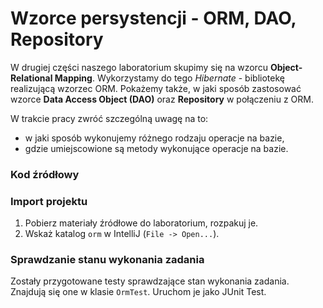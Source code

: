 
# Wzorce persystencji - ORM, DAO, Repository

W drugiej części naszego laboratorium skupimy się na wzorcu **Object-Relational Mapping**. Wykorzystamy do tego *Hibernate* - bibliotekę realizującą wzorzec ORM. Pokażemy także, w jaki sposób zastosować wzorce **Data Access Object (DAO)** oraz **Repository** w połączeniu z ORM. 

W trakcie pracy zwróć szczególną uwagę na to:

* w jaki sposób wykonujemy różnego rodzaju operacje na bazie,
* gdzie umiejscowione są metody wykonujące operacje na bazie.


### Kod źródłowy
<Cards>
    <Card title="&#11015; Pobierz kod źródłowy" href="/02-persistance-orm/orm.zip"/>
</Cards>

### Import projektu
1. Pobierz materiały źródłowe do laboratorium, rozpakuj je.
1. Wskaż katalog `orm` w IntelliJ (`File -> Open...`).
  
### Sprawdzanie stanu wykonania zadania
Zostały przygotowane testy sprawdzające stan wykonania zadania. Znajdują się one w klasie `OrmTest`. Uruchom je jako JUnit Test.